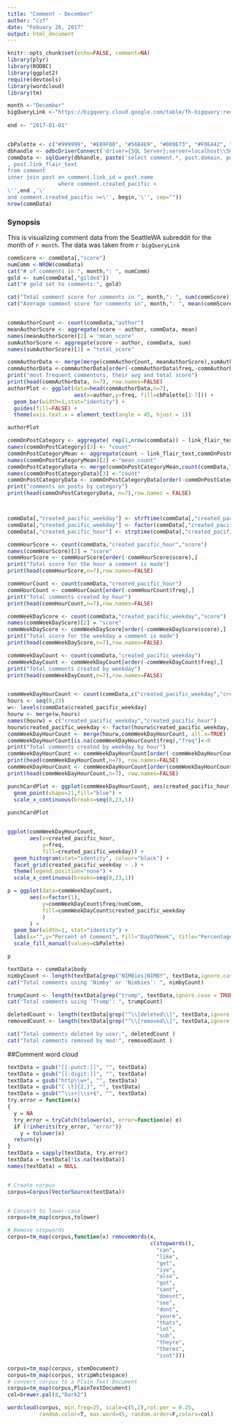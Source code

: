 ```yaml
---
title: "Comment - December"
author: "czf"
date: "Febuary 26, 2017"
output: html_document
---
```



```r
knitr::opts_chunk$set(echo=FALSE, comment=NA)
library(plyr)
library(RODBC)
library(ggplot2)
require(devtools)
library(wordcloud)
library(tm)

month <-"December"
bigQueryLink <-"https://bigquery.cloud.google.com/table/fh-bigquery:reddit_comments.2016_12"
                                                                        begin <- "2016-12-01"
end <- "2017-01-01"


cbPalette <- c("#999999", "#E69F00", "#56B4E9", "#009E73", "#F0E442", "#0072B2", "#D55E00", "#CC79A7")
dbhandle <- odbcDriverConnect('driver={SQL Server};server=localhost\\SQLEXPRESS;database=SeattleWA_subreddit;trusted_connection=true')
commData <- sqlQuery(dbhandle, paste('select comment.*, post.domain, post.author as \'post_author\' 
, post.link_flair_text 
from comment
inner join post on comment.link_id = post.name
                where comment.created_pacific <
\'',end ,'\'
and comment.created_pacific >=\'', begin,'\'', sep=""))
nrow(commData)
```

### Synopsis 
This is visualizing comment data from the SeattleWA subreddit for the month of `r month`.  The data was taken from `r bigQueryLink`

```r
commScore <- commData[,"score"]
numComm <-NROW(commData)
cat("# of comments in ", month,": ", numComm) 
gold <- sum(commData[,"gilded"])
cat("# gold set to comments:", gold)

cat("Total comment score for comments in ", month,": ", sum(commScore))
cat("Average comment score for comments in", month,": ", mean(commScore))


commAuthorCount <- count(commData,"author")
meanAuthorScore <- aggregate(score ~ author, commData, mean)
names(meanAuthorScore)[2] = "mean_score"
sumAuthorScore <- aggregate(score ~ author, commData, sum)
names(sumAuthorScore)[2] = "total_score"

commAuthorData <- merge(merge(commAuthorCount, meanAuthorScore),sumAuthorScore)
commAuthorData <-commAuthorData[order(-commAuthorData$freq,-commAuthorData$mean_score),]
print("most frequent commentors, their avg and total score")
print(head(commAuthorData, n=7), row.names=FALSE)
authorPlot <- ggplot(data=head(commAuthorData,n=7), 
                     aes(x=author,y=freq, fill=cbPalette[1-7])) +
  geom_bar(width=1,stat="identity") +
  guides(fill=FALSE) +
  theme(axis.text.x = element_text(angle = 45, hjust = 1))

authorPlot

commOnPostCategory <- aggregate( rep(1,nrow(commData)) ~ link_flair_text + link_id,commData,sum)
names(commOnPostCategory)[3] <- "count"
commOnPostCategoryMean <- aggregate(count ~ link_flair_text,commOnPostCategory,mean)
names(commOnPostCategoryMean)[2] <-"mean_count"
commOnPostCategoryData <- merge(commOnPostCategoryMean,count(commData,"link_flair_text"))
names(commOnPostCategoryData)[3] <-"count"
commOnPostCategoryData <- commOnPostCategoryData[order(-commOnPostCategoryData$count, -commOnPostCategoryData$mean_count),]
print("comments on posts by category")
print(head(commOnPostCategoryData, n=7),row.names = FALSE)



commData[,"created_pacific_weekday"] <- strftime(commData[,"created_pacific"],"%A")
commData[,"created_pacific_weekday"] <- factor(commData[,"created_pacific_weekday"], levels = c("Sunday","Monday","Tuesday","Wednesday", "Thursday", "Friday", "Saturday"))
commData[,"created_pacific_hour"] <- strptime(commData[,"created_pacific"],"%Y-%m-%d %H:%M:%S")$hour

commHourScore <- count(commData,"created_pacific_hour","score")
names(commHourScore)[2] = "score"
commHourScore <- commHourScore[order(-commHourScore$score),]
print("Total score for the hour a comment is made")
print(head(commHourScore,n=7),row.names=FALSE)

commHourCount <- count(commData,"created_pacific_hour")
commHourCount <- commHourCount[order(-commHourCount$freq),]
print("Total comments created by hour")
print(head(commHourCount,n=7),row.names=FALSE)

commWeekDayScore <- count(commData,"created_pacific_weekday","score")
names(commWeekDayScore)[2] = "score"
commWeekDayScore <- commWeekDayScore[order(-commWeekDayScore$score),]
print("Total score for the weekday a comment is made")
print(head(commWeekDayScore,n=7),row.names=FALSE)

commWeekDayCount <- count(commData,"created_pacific_weekday")
commWeekDayCount <- commWeekDayCount[order(-commWeekDayCount$freq),]
print("Total comments created by weekday")
print(head(commWeekDayCount,n=7),row.names=FALSE)


commWeekDayHourCount <- count(commData,c("created_pacific_weekday","created_pacific_hour"))
hours <- seq(0,23)
w<- levels(commData$created_pacific_weekday)
hourw <- merge(w,hours)
names(hourw) = c("created_pacific_weekday","created_pacific_hour")
hourw$created_pacific_weekday <- factor(hourw$created_pacific_weekday, levels(commData$created_pacific_weekday))
commWeekDayHourCount <- merge(hourw,commWeekDayHourCount, all.x=TRUE)
commWeekDayHourCount[is.na(commWeekDayHourCount$freq),"freq"]<-0
print("Total comments created by weekday by hour")
commWeekDayHourCount <- commWeekDayHourCount[order(-commWeekDayHourCount$freq),]
print(head(commWeekDayHourCount,n=7), row.names=FALSE)
commWeekDayHourCount <- commWeekDayHourCount[order(commWeekDayHourCount$freq),]
print(head(commWeekDayHourCount,n=7), row.names=FALSE)

punchCardPlot <- ggplot(commWeekDayHourCount, aes(created_pacific_hour,  created_pacific_weekday, size=freq)) + 
  geom_point(shape=21,fill="blue") +
  scale_x_continuous(breaks=seq(0,23,1))  
  
punchCardPlot


ggplot(commWeekDayHourCount, 
       aes(x=created_pacific_hour, 
           y=freq, 
           fill=created_pacific_weekday)) + 
  geom_histogram(stat="identity", colour="black") +
  facet_grid(created_pacific_weekday ~ .) +
  theme(legend.position="none") +
  scale_x_continuous(breaks=seq(0,23,1))

p = ggplot(data=commWeekDayCount,
       aes(x=factor(1),
           y=commWeekDayCount$freq/numComm,
           fill=commWeekDayCount$created_pacific_weekday
           )
       ) +
  geom_bar(width=1, stat="identity") +
  labs(x="",y="Percent of Comment", fill="DayOfWeek", title="Percentage of comments by DayOfWeek") +
  scale_fill_manual(values=cbPalette)

p
```
```r
textData <- commData$body
nimbyCount <- length(textData[grep("NIMBies|NIMBY", textData,ignore.case = TRUE)])
cat("Total comments using 'Nimby' or 'Nimbies': ", nimbyCount)
```
```r
trumpCount <- length(textData[grep("trump", textData,ignore.case = TRUE)])
cat("Total comments using 'Trump': ", trumpCount)
```


```r
deletedCount <- length(textData[grep("^\\[deleted\\]", textData,ignore.case = TRUE)])
removedCount <- length(textData[grep("^\\[removed\\]", textData,ignore.case = TRUE)])

cat("Total comments deleted by user:", deletedCount )
cat("Total comments removed by mod:", removedCount )
```


##Comment word cloud
```r
textData = gsub("[[:punct:]]", "", textData)
textData = gsub("[[:digit:]]", "", textData)
textData = gsub("http\\w+", "", textData)
textData = gsub("[ \t]{2,}", "", textData)
textData = gsub("^\\s+|\\s+$", "", textData)
try.error = function(x)
{
  y = NA
  try_error = tryCatch(tolower(x), error=function(e) e)
  if (!inherits(try_error, "error"))
    y = tolower(x)
  return(y)
}
textData = sapply(textData, try.error)
textData = textData[!is.na(textData)]
names(textData) = NULL


# Create corpus
corpus=Corpus(VectorSource(textData))


# Convert to lower-case
corpus=tm_map(corpus,tolower)

# Remove stopwords
corpus=tm_map(corpus,function(x) removeWords(x,
                                             c(stopwords(),
                                               "can",
                                               "like",
                                               "get",
                                               "ive",
                                               "also",
                                               "got",
                                               "cant",
                                               "doesnt",
                                               "see",
                                               "dont",
                                               "youre",
                                               "thats",
                                               "lot",
                                               "sub",
                                               "theyre",
                                               "theres",
                                               "isnt")))

corpus=tm_map(corpus, stemDocument)
corpus=tm_map(corpus, stripWhitespace)
# convert corpus to a Plain Text Document
corpus=tm_map(corpus,PlainTextDocument)
col=brewer.pal(8,"Dark2")

wordcloud(corpus, min.freq=25, scale=c(5,2),rot.per = 0.25,
          random.color=T, max.word=45, random.order=F,colors=col)
```


